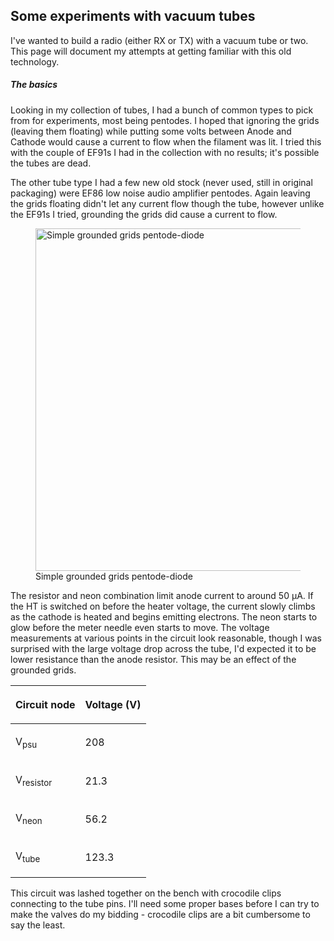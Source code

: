 == Some experiments with vacuum tubes ==

I've wanted to build a radio (either RX or TX) with a vacuum tube or two. This page will document my attempts at getting familiar with this old technology.

===== The basics =====

Looking in my collection of tubes, I had a bunch of common types to pick from for experiments, most being pentodes. I hoped that ignoring the grids (leaving them floating) while putting some volts between Anode and Cathode would cause a current to flow when the filament was lit. I tried this with the couple of EF91s I had in the collection with no results; it's possible the tubes are dead.

The other tube type I had a few new old stock (never used, still in original packaging) were EF86 low noise audio amplifier pentodes. Again leaving the grids floating didn't let any current flow though the tube, however unlike the EF91s I tried, grounding the grids did cause a current to flow.

[[File:Simple-pentode-triode.png|center|thumb|548px|Simple grounded grids pentode-diode]]

The resistor and neon combination limit anode current to around 50 &micro;A. If the HT is switched on before the heater voltage, the current slowly climbs as the cathode is heated and begins emitting electrons. The neon starts to glow before the meter needle even starts to move. The voltage measurements at various points in the circuit look reasonable, though I was surprised with the large voltage drop across the tube, I'd expected it to be lower resistance than the anode resistor. This may be an effect of the grounded grids.

{| class="wikitable"
|-
! Circuit node !! Voltage (V)
|-
| V<sub>psu</sub> || 208
|-
| V<sub>resistor</sub> || 21.3
|-
| V<sub>neon</sub> || 56.2
|-
|V<sub>tube</sub> || 123.3
|}


This circuit was lashed together on the bench with crocodile clips connecting to the tube pins. I'll need some proper bases before I can try to make the valves do my bidding - crocodile clips are a bit cumbersome to say the least.